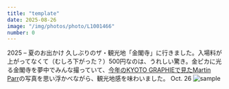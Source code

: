 ```yaml
---
title: "template"
date: 2025-08-26
image: "/img/photos/photo/L1001466"
number: 0
---
```




<Sheet bkg="#123123" color="#fff">
  <Title level={1} size="l">The Sightseeing</Title>
  <RunningHead>2025 – 夏のお出かけ</RunningHead>
  <Caption color="#fff">
    久しぶりのザ・観光地「金閣寺」に行きました。入場料が上がってなくて（むしろ下がった？）500円なのは、うれしい驚き。金ピカに光る金閣寺を夢中でみんな撮っていて、<a href="https://www.kyotographie.jp/programs/2025/martin-parr-1/">今年のKYOTO GRAPHIEで見たMartin Parr</a>の写真を思い浮かべながら、観光地感を味わいました。
  </Caption>
  <Nombre position="bottom-right">Oct. 26</Nombre>
  <Image src="/img/photos/202508/L1016134.jpg" alt="sample" size="full" />
</Sheet>
